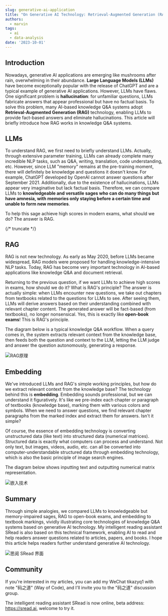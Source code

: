 ```yaml
---
slug: generative-ai-application
title: "On Generative AI Technology: Retrieval-Augmented Generation (RAG)"
authors:
  - marvin
tags:
  - ai
  - data-analysis
date: '2023-10-01'
---
```

## Introduction

Nowadays, generative AI applications are emerging like mushrooms after rain, overwhelming in their abundance. **Large Language Models (LLMs)** have become exceptionally popular with the release of ChatGPT and are a typical example of generative AI applications. However, LLMs have flaws. One significant problem is **hallucination**: for unfamiliar questions, LLMs fabricate answers that appear professional but have no factual basis. To solve this problem, many AI-based knowledge Q&A systems adopt **Retrieval-Augmented Generation (RAG)** technology, enabling LLMs to provide fact-based answers and eliminate hallucinations. This article will briefly introduce how RAG works in knowledge Q&A systems.

## LLMs

To understand RAG, we first need to briefly understand LLMs. Actually, through extensive parameter training, LLMs can already complete many incredible NLP tasks, such as Q&A, writing, translation, code understanding, etc. However, since LLM "memory" remains at the pre-training moment, there will definitely be knowledge and questions it doesn't know. For example, ChatGPT developed by OpenAI cannot answer questions after September 2021. Additionally, due to the existence of hallucinations, LLMs appear very imaginative but lack factual basis. Therefore, we can compare LLMs to **knowledgeable and versatile sages who can do many things but have amnesia, with memories only staying before a certain time and unable to form new memories**.

To help this sage achieve high scores in modern exams, what should we do? The answer is RAG.

{/* truncate */}

## RAG

RAG is not new technology. As early as May 2020, before LLMs became widespread, RAG models were proposed for handling knowledge-intensive NLP tasks. Today, RAG has become very important technology in AI-based applications like knowledge Q&A and document retrieval.

Returning to the previous question, if we want LLMs to achieve high scores in exams, how should we do it? What is RAG's principle? The answer is actually simple: when LLMs encounter new questions, we take out chapters from textbooks related to the questions for LLMs to see. After seeing them, LLMs will derive answers based on their understanding combined with relevant chapter content. The generated answer will be fact-based (from textbooks), no longer nonsensical. Yes, this is exactly like **open-book exams**! This is RAG's principle.

The diagram below is a typical knowledge Q&A workflow. When a query comes in, the system extracts relevant context from the knowledge base, then feeds both the question and context to the LLM, letting the LLM judge and answer the question autonomously, generating a response.

![RAG原理](https://codao.crawlab.cn/images/2023-10-01-092937.png)

## Embedding

We've introduced LLMs and RAG's simple working principles, but how do we extract relevant context from the knowledge base? The technology behind this is **embedding**. Embedding sounds professional, but we can understand it figuratively. It's like we pre-index each chapter or paragraph of textbooks (knowledge base), marking them with various colors and symbols. When we need to answer questions, we find relevant chapter paragraphs from the marked index and extract them for answers. Isn't it simple?

Of course, the essence of embedding technology is converting unstructured data (like text) into structured data (numerical matrices). Structured data is exactly what computers can process and understand. Not only text, but images, videos, audio, etc. can all be converted into computer-understandable structured data through embedding technology, which is also the basic principle of image search engines.

The diagram below shows inputting text and outputting numerical matrix representation.

![嵌入技术](https://codao.crawlab.cn/images/2023-10-01-093450.gif)

## Summary

Through simple analogies, we compared LLMs to knowledgeable but memory-impaired sages, RAG to open-book exams, and embedding to textbook markings, vividly illustrating core technologies of knowledge Q&A systems based on generative AI technology. My intelligent reading assistant SRead is also based on this technical framework, enabling AI to read and help readers answer questions related to articles, papers, and books. I hope this article helps readers further understand generative AI technology.

![思阅 SRead 界面](https://codao.crawlab.cn/images/2023-10-01-094738.png)

## Community

If you're interested in my articles, you can add my WeChat tikazyq1 with note "码之道" (Way of Code), and I'll invite you to the "码之道" discussion group.

The intelligent reading assistant SRead is now online, beta address: https://sread.ai, welcome to try it.
